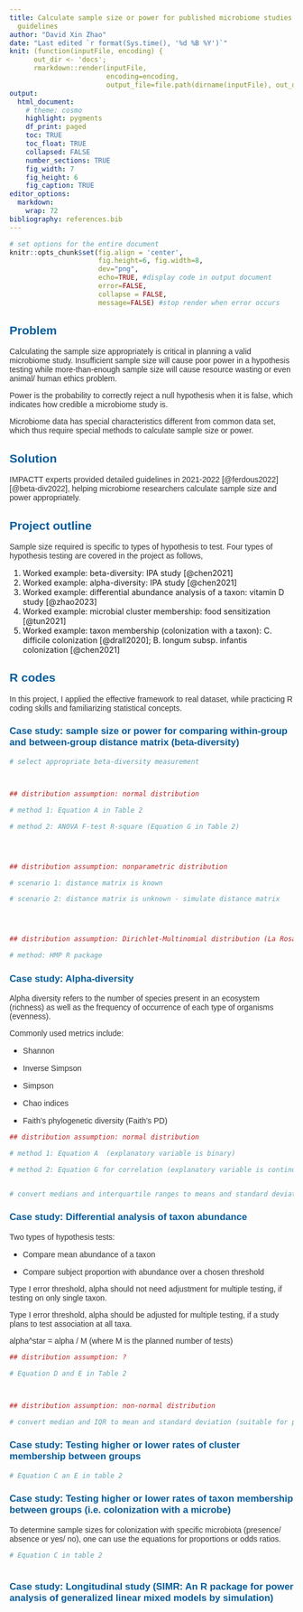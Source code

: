 ```yaml
---
title: Calculate sample size or power for published microbiome studies with IMPACTT
  guidelines
author: "David Xin Zhao"
date: "Last edited `r format(Sys.time(), '%d %B %Y')`"
knit: (function(inputFile, encoding) {
      out_dir <- 'docs';
      rmarkdown::render(inputFile,
                        encoding=encoding,
                        output_file=file.path(dirname(inputFile), out_dir, 'index.html'))})
output:
  html_document:
    # theme: cosmo
    highlight: pygments
    df_print: paged
    toc: TRUE
    toc_float: TRUE
    collapsed: FALSE
    number_sections: TRUE
    fig_width: 7
    fig_height: 6
    fig_caption: TRUE
editor_options: 
  markdown: 
    wrap: 72
bibliography: references.bib
---
```


<html>

<head>

```{=html}
<style>

h1{
 color: #055C9D;
 font-family: Georgia;
 font-size: 200%
}


h2{
 color: #055C9D;
 font-family: helvetica;
 font-size: 150%
}

h3{
 color: #055C9D;  
 font-family: helvetica;
 font-size: 120%; 
}

p {
 color: #333333;
 font-family: helvetica;
 font-size: 100%;
}

.blackbox {
  padding: 1em;
  background: green;
  color: black;
  border: 2px solid orange;
  border-radius: 10px;
}

.center {
  text-align: center;
}

</style>
```
</head>

</html>

```r
# set options for the entire document 
knitr::opts_chunk$set(fig.align = 'center', 
                      fig.height=6, fig.width=8,
                      dev="png",
                      echo=TRUE, #display code in output document 
                      error=FALSE,
                      collapse = FALSE, 
                      message=FALSE) #stop render when error occurs   
```

## Problem

Calculating the sample size appropriately is critical in planning a
valid microbiome study. Insufficient sample size will cause poor power
in a hypothesis testing while more-than-enough sample size will cause
resource wasting or even animal/ human ethics problem.

Power is the probability to correctly reject a null hypothesis when it
is false, which indicates how credible a microbiome study is.

Microbiome data has special characteristics different from common data
set, which thus require special methods to calculate sample size or
power.

## Solution

IMPACTT experts provided detailed guidelines in 2021-2022
[@ferdous2022][@beta-div2022], helping microbiome researchers calculate
sample size and power appropriately.

## Project outline

Sample size required is specific to types of hypothesis to test. Four
types of hypothesis testing are covered in the project as follows,

1.  Worked example: beta-diversity: IPA study [@chen2021]
2.  Worked example: alpha-diversity: IPA study [@chen2021]
3.  Worked example: differential abundance analysis of a taxon: vitamin
    D study [@zhao2023]
4.  Worked example: microbial cluster membership: food sensitization
    [@tun2021]
5.  Worked example: taxon membership (colonization with a taxon): C.
    difficile colonization [@drall2020]; B. longum subsp. infantis
    colonization [@chen2021]

## R codes

In this project, I applied the effective framework to real dataset,
while practicing R coding skills and familiarizing statistical concepts.

### Case study: sample size or power for comparing within-group and between-group distance matrix (beta-diversity)

```r

# select appropriate beta-diversity measurement 



## distribution assumption: normal distribution 

# method 1: Equation A in Table 2 

# method 2: ANOVA F-test R-square (Equation G in Table 2) 




## distribution assumption: nonparametric distribution 

# scenario 1: distance matrix is known 

# scenario 2: distance matrix is unknown - simulate distance matrix  




## distribution assumption: Dirichlet-Multinomial distribution (La Rosa et al.) 

# method: HMP R package  


```

### Case study: Alpha-diversity

Alpha diversity refers to the number of species present in an ecosystem
(richness) as well as the frequency of occurrence of each type of
organisms (evenness).

Commonly used metrics include:

-   Shannon

-   Inverse Simpson

-   Simpson

-   Chao indices

-   Faith's phylogenetic diversity (Faith's PD)

```r


## distribution assumption: normal distribution 

# method 1: Equation A  (explanatory variable is binary) 

# method 2: Equation G for correlation (explanatory variable is continuous)


# convert medians and interquartile ranges to means and standard deviations  

```

### Case study: Differential analysis of taxon abundance

Two types of hypothesis tests:

-   Compare mean abundance of a taxon

-   Compare subject proportion with abundance over a chosen threshold

Type I error threshold, alpha should not need adjustment for multiple
testing, if testing on only single taxon.

Type I error threshold, alpha should be adjusted for multiple testing,
if a study plans to test association at all taxa.

alpha\^star = alpha / M (where M is the planned number of tests)

```r

## distribution assumption: ?

# Equation D and E in Table 2 



## distribution assumption: non-normal distribution 

# convert median and IQR to mean and standard deviation (suitable for phylum or higher classification levels) 


```

### Case study: Testing higher or lower rates of cluster membership between groups

```r

# Equation C an E in table 2 


```

### Case study: Testing higher or lower rates of taxon membership between groups (i.e. colonization with a microbe)

To determine sample sizes for colonization with specific microbiota
(presence/ absence or yes/ no), one can use the equations for
proportions or odds ratios.

```r

# Equation C in table 2 



```

### Case study: Longitudinal study (SIMR: An R package for power analysis of generalized linear mixed models by simulation)
